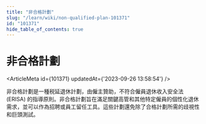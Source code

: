 ```yaml
---
title: "非合格計劃"
slug: "/learn/wiki/non-qualified-plan-101371"
id: "101371"
hide_table_of_contents: true
---
```



# 非合格計劃

<ArticleMeta id={101371} updatedAt={'2023-09-26 13:58:54'} />
<div className='border-solid border-b border-t-0 my-4 border-[var(--ifm-color-gray-300)]' />

非合格計劃是一種税延退休計劃，由僱主贊助，不符合僱員退休收入安全法 (ERISA) 的指導原則。非合格計劃旨在滿足關鍵高管和其他特定僱員的個性化退休需求，並可以作為招聘或員工留任工具。這些計劃還免除了合格計劃所需的歧視性和巨頭測試。
